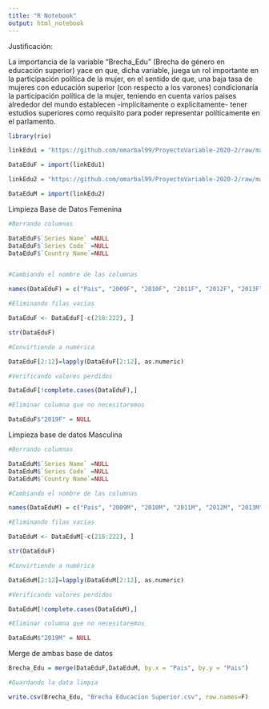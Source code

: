 ---
title: "R Notebook"
output: html_notebook
---
Justificación:

La importancia de la variable "Brecha_Edu" (Brecha de género en educación superior) yace en que, dicha variable, juega un rol importante en la participación política de la mujer, en el sentido de que, una baja tasa de mujeres con educación superior (con respecto a los varones)  condicionaría la participación política de la mujer, teniendo en cuenta varios paises alrededor del mundo establecen -implícitamente o explicitamente- tener estudios superiores como requisito para poder representar políticamente en el parlamento.



```{r}

library(rio)

linkEdu1 = "https://github.com/omarbal99/ProyectoVariable-2020-2/raw/master/DataEducacionSuperiorFem%20Sucia.xlsx"

DataEduF = import(linkEdu1)

linkEdu2 = "https://github.com/omarbal99/ProyectoVariable-2020-2/raw/master/DataEducacionSuperiorM%20Sucia.xlsx"

DataEduM = import(linkEdu2)

```

Limpieza Base de Datos Femenina

```{r}

#Borrando columnas 

DataEduF$`Series Name` =NULL
DataEduF$`Series Code` =NULL
DataEduF$`Country Name`=NULL



```

```{r}

#Cambiando el nombre de las columnas

names(DataEduF) = c("Pais", "2009F", "2010F", "2011F", "2012F", "2013F", "2014F", "2015F", "2016F", "2017F", "2018F", "2019F" )


```

```{r}
#Eliminando filas vacías

DataEduF <- DataEduF[-c(218:222), ]


```

```{r}

str(DataEduF)

#Convirtiendo a numérica

DataEduF[2:12]=lapply(DataEduF[2:12], as.numeric)


```

```{r}

#Verificando valores perdidos

DataEduF[!complete.cases(DataEduF),]


```

```{r}
#Eliminar columna que no necesitaremos

DataEduF$"2019F" = NULL


```



Limpieza base de datos Masculina

```{r}
#Borrando columnas 

DataEduM$`Series Name` =NULL
DataEduM$`Series Code` =NULL
DataEduM$`Country Name`=NULL

```

```{r}
#Cambiando el nombre de las columnas

names(DataEduM) = c("Pais", "2009M", "2010M", "2011M", "2012M", "2013M", "2014M", "2015M", "2016M", "2017M", "2018M", "2019M" )


```

```{r}
#Eliminando filas vacías

DataEduM <- DataEduM[-c(218:222), ]


```

```{r}

str(DataEduF)

#Convirtiendo a numérica

DataEduM[2:12]=lapply(DataEduM[2:12], as.numeric)


```

```{r}
#Verificando valores perdidos

DataEduM[!complete.cases(DataEduM),]
```

```{r}
#Eliminar columna que no necesitaremos

DataEduM$"2019M" = NULL


```

Merge de ambas base de datos

```{r}
Brecha_Edu = merge(DataEduF,DataEduM, by.x = "Pais", by.y = "Pais")

```


```{r}

#Guardando la data limpia

write.csv(Brecha_Edu, "Brecha Educacion Superior.csv", row.names=F)


```




